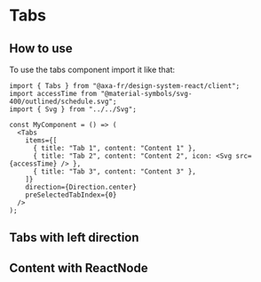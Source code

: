 
<Meta of={TabsStories} name="Tabs" />

# Tabs

## How to use

To use the tabs component import it like that:

```tsx title="test.js"
import { Tabs } from "@axa-fr/design-system-react/client";
import accessTime from "@material-symbols/svg-400/outlined/schedule.svg";
import { Svg } from "../../Svg";

const MyComponent = () => (
  <Tabs
    items={[
      { title: "Tab 1", content: "Content 1" },
      { title: "Tab 2", content: "Content 2", icon: <Svg src={accessTime} /> },
      { title: "Tab 3", content: "Content 3" },
    ]}
    direction={Direction.center}
    preSelectedTabIndex={0}
  />
);
```

<Canvas of={TabsStories.TabsStory} />

<Controls story="Tabs" />

## Tabs with left direction

<Canvas of={TabsStories.TabsCenterDirectionStory} />

## Content with ReactNode

<Canvas of={TabsStories.TabsWithReactNodeStory} />
